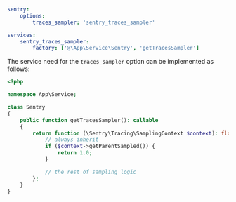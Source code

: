 ```yaml {filename:config/packages/sentry.yaml}
sentry:
    options:
        traces_sampler: 'sentry_traces_sampler'

services:
    sentry_traces_sampler:
        factory: ['@\App\Service\Sentry', 'getTracesSampler']
```

The service need for the `traces_sampler` option can be implemented as follows:

```php {filename:src/Service/Sentry.php}
<?php

namespace App\Service;

class Sentry
{
    public function getTracesSampler(): callable
    {
        return function (\Sentry\Tracing\SamplingContext $context): float {
            // always inherit
            if ($context->getParentSampled()) {
                return 1.0;
            }

            // the rest of sampling logic
        };
    }
}
```
